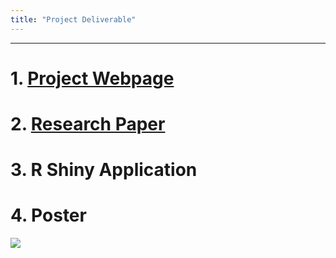 ```yaml
---
title: "Project Deliverable"
---
```


------------------------------------------------------------------------

# 1. [Project Webpage](index.qmd)

# 2. [Research Paper](project_proposal.qmd)

# 3. R Shiny Application

# 4. Poster

![](img/GAA%20Poster.png)
